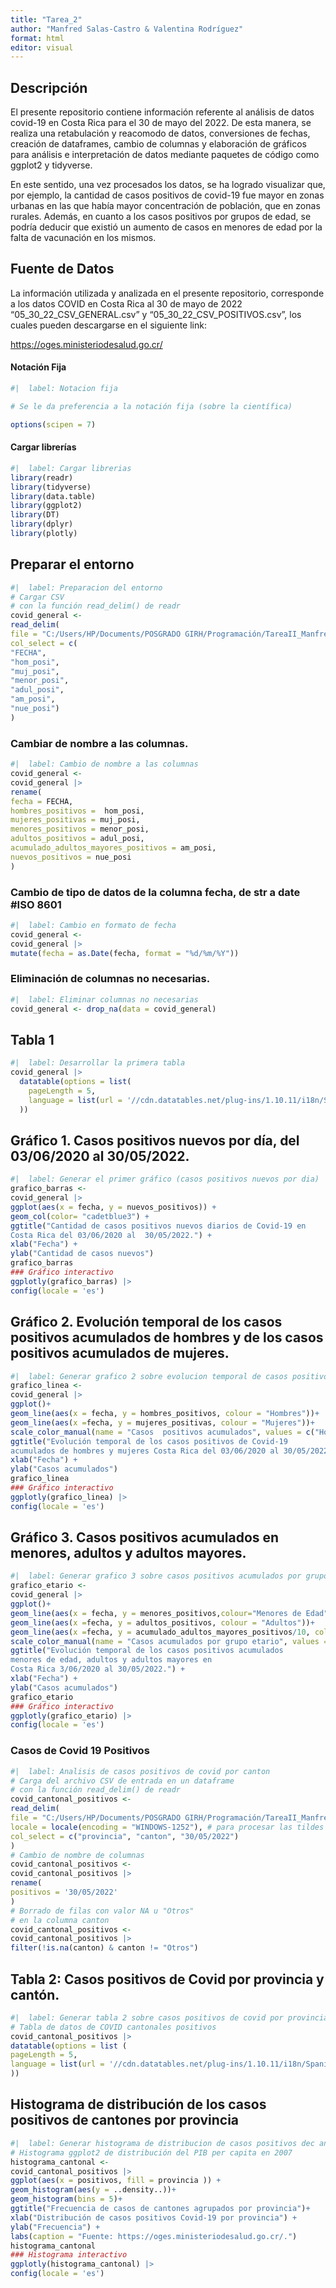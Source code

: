 ---
title: "Tarea_2"
author: "Manfred Salas-Castro & Valentina Rodríguez"
format: html
editor: visual
---

## Descripción

El presente repositorio contiene información referente al análisis de datos covid-19 en Costa Rica para el 30 de mayo del 2022. De esta manera, se realiza una retabulación y reacomodo de datos, conversiones de fechas, creación de dataframes, cambio de columnas y elaboración de gráficos para análisis e interpretación de datos mediante paquetes de código como ggplot2 y tidyverse.

En este sentido, una vez procesados los datos, se ha logrado visualizar que, por ejemplo, la cantidad de casos positivos de covid-19 fue mayor en zonas urbanas en las que había mayor concentración de población, que en zonas rurales. Además, en cuanto a los casos positivos por grupos de edad, se podría deducir que existió un aumento de casos en menores de edad por la falta de vacunación en los mismos.

## Fuente de Datos

La información utilizada y analizada en el presente repositorio, corresponde a los datos COVID en Costa Rica al 30 de mayo de 2022 "05_30_22_CSV_GENERAL.csv" y "05_30_22_CSV_POSITIVOS.csv", los cuales pueden descargarse en el siguiente link:

<https://oges.ministeriodesalud.go.cr/>

#### Notación Fija

```{r}
#|  label: Notacion fija

# Se le da preferencia a la notación fija (sobre la científica) 

options(scipen = 7)
```

#### Cargar librerías

```{r}
#|  label: Cargar librerias
library(readr)
library(tidyverse)
library(data.table)
library(ggplot2)
library(DT)
library(dplyr)
library(plotly)
```

## Preparar el entorno

```{r}
#|  label: Preparacion del entorno
# Cargar CSV
# con la función read_delim() de readr
covid_general <-
read_delim(
file = "C:/Users/HP/Documents/POSGRADO GIRH/Programación/TareaII_Manfred_Valentina/05_30_22_CSV_GENERAL.csv",
col_select = c(
"FECHA",
"hom_posi",
"muj_posi",
"menor_posi",
"adul_posi",
"am_posi",
"nue_posi")
)
```

### Cambiar de nombre a las columnas.

```{r}
#|  label: Cambio de nombre a las columnas
covid_general <-
covid_general |>
rename(
fecha = FECHA,
hombres_positivos =  hom_posi,
mujeres_positivas = muj_posi,
menores_positivos = menor_posi,
adultos_positivos = adul_posi,
acumulado_adultos_mayores_positivos = am_posi,
nuevos_positivos = nue_posi
)
```

### Cambio de tipo de datos de la columna fecha, de str a date #ISO 8601

```{r}
#|  label: Cambio en formato de fecha
covid_general <-
covid_general |>
mutate(fecha = as.Date(fecha, format = "%d/%m/%Y"))
```

### Eliminación de columnas no necesarias.

```{r}
#|  label: Eliminar columnas no necesarias
covid_general <- drop_na(data = covid_general)
```

## Tabla 1

```{r}
#|  label: Desarrollar la primera tabla
covid_general |>
  datatable(options = list(
    pageLength = 5,
    language = list(url = '//cdn.datatables.net/plug-ins/1.10.11/i18n/Spanish.json')
  ))
```

## Gráfico 1. Casos positivos nuevos por día, del 03/06/2020 al 30/05/2022.

```{r}
#|  label: Generar el primer gráfico (casos positivos nuevos por dia)
grafico_barras <-
covid_general |>
ggplot(aes(x = fecha, y = nuevos_positivos)) +
geom_col(color= "cadetblue3") +
ggtitle("Cantidad de casos positivos nuevos diarios de Covid-19 en
Costa Rica del 03/06/2020 al  30/05/2022.") +
xlab("Fecha") +
ylab("Cantidad de casos nuevos")
grafico_barras
### Gráfico interactivo
ggplotly(grafico_barras) |>
config(locale = 'es')
```

## Gráfico 2. Evolución temporal de los casos positivos acumulados de hombres y de los casos positivos acumulados de mujeres.

```{r}
#|  label: Generar grafico 2 sobre evolucion temporal de casos positivos acumulados (hombres y mujeres)
grafico_linea <-
covid_general |>
ggplot()+
geom_line(aes(x = fecha, y = hombres_positivos, colour = "Hombres"))+
geom_line(aes(x =fecha, y = mujeres_positivas, colour = "Mujeres"))+
scale_color_manual(name = "Casos  positivos acumulados", values = c("Hombres" = "cadetblue3", "Mujeres" = "coral3"))+
ggtitle("Evolución temporal de los casos positivos de Covid-19
acumulados de hombres y mujeres Costa Rica del 03/06/2020 al 30/05/2022.") +
xlab("Fecha") +
ylab("Casos acumulados")
grafico_linea
### Gráfico interactivo
ggplotly(grafico_linea) |>
config(locale = 'es')
```

## Gráfico 3. Casos positivos acumulados en menores, adultos y adultos mayores.


```{r}
#|  label: Generar grafico 3 sobre casos positivos acumulados por grupos de edad
grafico_etario <-
covid_general |>
ggplot()+
geom_line(aes(x = fecha, y = menores_positivos,colour="Menores de Edad"))+
geom_line(aes(x =fecha, y = adultos_positivos, colour = "Adultos"))+
geom_line(aes(x =fecha, y = acumulado_adultos_mayores_positivos/10, colour = "Adultos Mayores"))+
scale_color_manual(name = "Casos acumulados por grupo etario", values = c("Menores de Edad" = "aquamarine4", "Adultos" = "cadetblue3", "Adultos Mayores" = "chocolate1"))+
ggtitle("Evolución temporal de los casos positivos acumulados
menores de edad, adultos y adultos mayores en
Costa Rica 3/06/2020 al 30/05/2022.") +
xlab("Fecha") +
ylab("Casos acumulados")
grafico_etario
### Gráfico interactivo
ggplotly(grafico_etario) |>
config(locale = 'es')
```

### Casos de Covid 19 Positivos
```{r}
#|  label: Analisis de casos positivos de covid por canton
# Carga del archivo CSV de entrada en un dataframe
# con la función read_delim() de readr
covid_cantonal_positivos <-
read_delim(
file = "C:/Users/HP/Documents/POSGRADO GIRH/Programación/TareaII_Manfred_Valentina/05_30_22_CSV_POSITIVOS.csv",
locale = locale(encoding = "WINDOWS-1252"), # para procesar las tildes
col_select = c("provincia", "canton", "30/05/2022")
)
# Cambio de nombre de columnas
covid_cantonal_positivos <-
covid_cantonal_positivos |>
rename(
positivos = '30/05/2022'
)
# Borrado de filas con valor NA u "Otros"
# en la columna canton
covid_cantonal_positivos <-
covid_cantonal_positivos |>
filter(!is.na(canton) & canton != "Otros")

```

## Tabla 2: Casos positivos de Covid por provincia y cantón.

```{r}
#|  label: Generar tabla 2 sobre casos positivos de covid por provincia y canton
# Tabla de datos de COVID cantonales positivos
covid_cantonal_positivos |>
datatable(options = list (
pageLength = 5,
language = list(url = '//cdn.datatables.net/plug-ins/1.10.11/i18n/Spanish.json')
))
```

## Histograma de distribución de los casos positivos de cantones por provincia

```{r}
#|  label: Generar histograma de distribucion de casos positivos dec antones por provincia
# Histograma ggplot2 de distribución del PIB per capita en 2007
histograma_cantonal <-
covid_cantonal_positivos |>
ggplot(aes(x = positivos, fill = provincia )) +
geom_histogram(aes(y = ..density..))+
geom_histogram(bins = 5)+
ggtitle("Frecuencia de casos de cantones agrupados por provincia")+
xlab("Distribución de casos positivos Covid-19 por provincia") +
ylab("Frecuencia") +
labs(caption = "Fuente: https://oges.ministeriodesalud.go.cr/.")
histograma_cantonal
### Histograma interactivo
ggplotly(histograma_cantonal) |>
config(locale = 'es')
```
